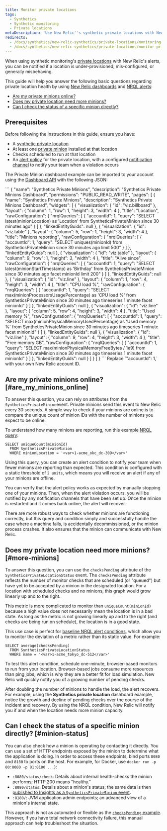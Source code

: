 ```yaml
---
title: Monitor private locations
tags:
  - Synthetics
  - Synthetic monitoring
  - Private locations
metaDescription: 'Use New Relic''s synthetic private locations with New Relic''s alerts to be notified if a location is under-provisioned, mis-configured, or generally misbehaving.'
redirects:
  - /docs/synthetics/new-relic-synthetics/private-locations/monitoring-private-locations
  - /docs/synthetics/new-relic-synthetics/private-locations/monitor-private-locations
---
```


When using synthetic monitoring's [private locations](/docs/synthetics/new-relic-synthetics/private-locations/private-locations-overview-monitor-internal-sites-add-new-locations) with New Relic's alerts, you can be notified if a location is under-provisioned, mis-configured, or generally misbehaving.

This guide will help you answer the following basic questions regarding private location health by using [New Relic dashboards](/docs/insights) and [NRQL alerts](/docs/alerts/new-relic-alerts/defining-conditions/create-alert-conditions-nrql-queries):

* [Are my private minions online?](#are_my_minions_online)
* [Does my private location need more minions?](#create_an_alerts_policy)
* [Can I check the status of a specific minion directly?](#minion-status)

## Prerequisites

Before following the instructions in this guide, ensure you have:

* A [synthetic private location](/docs/synthetics/new-relic-synthetics/private-locations/private-locations-overview-monitor-internal-sites-add-new-locations)
* At least one [private minion](/docs/synthetics/new-relic-synthetics/private-locations/install-containerized-private-minions-cpms#install-update) installed at that location
* Checks scheduled to run at that location
* An [alert policy](/docs/alerts/new-relic-alerts/configuring-alert-policies) for the private location, with a configured [notification channel](/docs/alerts/new-relic-alerts/managing-notification-channels/notification-channels-control-where-send-alerts#slack) to notify your team when a violation occurs

The Private Minion dashboard example can be imported to your account using the [Dashboard API](/docs/insights/insights-api/manage-dashboards/insights-dashboard-api) with the following JSON:

<CollapserGroup>
  <Collapser
    id=""
    title="Private Minion dashboard JSON"
  >
    ```
    {
    "name": "Synthetics Private Minions",
    "description": "Synthetics Private Minions Dashboard",
    "permissions": "PUBLIC_READ_WRITE",
    "pages": [
      {
        "name": "Synthetics Private Minions",
        "description": "Synthetics Private Minions Dashboard",
        "widgets": [
          {
            "visualization": {
              "id": "viz.billboard"
            },
            "layout": {
              "column": 1,
              "row": 1,
              "height": 3,
              "width": 4
            },
            "title": "Location",
            "rawConfiguration": {
              "nrqlQueries": [
                {
                  "accountId": 1,
                  "query": "SELECT latest(minionLocation) as 'Location' from SyntheticsPrivateMinion since 30 minutes ago"
                }
              ]
            },
            "linkedEntityGuids": null
          },
          {
            "visualization": {
              "id": "viz.table"
            },
            "layout": {
              "column": 5,
              "row": 1,
              "height": 3,
              "width": 4
            },
            "title": "Minions reporting",
            "rawConfiguration": {
              "nrqlQueries": [
                {
                  "accountId": 1,
                  "query": "SELECT uniques(minionId) from SyntheticsPrivateMinion since 30 minutes ago limit 500"
                }
              ]
            },
            "linkedEntityGuids": null
          },
          {
            "visualization": {
              "id": "viz.table"
            },
            "layout": {
              "column": 9,
              "row": 1,
              "height": 3,
              "width": 4
            },
            "title": "Alive since",
            "rawConfiguration": {
              "nrqlQueries": [
                {
                  "accountId": 1,
                  "query": "SELECT latest(minionStartTimestamp) as 'Birthday' from SyntheticsPrivateMinion since 30 minutes ago facet minionId limit 200"
                }
              ]
            },
            "linkedEntityGuids": null
          },
          {
            "visualization": {
              "id": "viz.line"
            },
            "layout": {
              "column": 1,
              "row": 4,
              "height": 3,
              "width": 4
            },
            "title": "CPU load %",
            "rawConfiguration": {
              "nrqlQueries": [
                {
                  "accountId": 1,
                  "query": "SELECT max(minionProcessorsUsagePercentage) as 'CPU load %' from SyntheticsPrivateMinion since 30 minutes ago timeseries 1 minute facet minionId"
                }
              ]
            },
            "linkedEntityGuids": null
          },
          {
            "visualization": {
              "id": "viz.line"
            },
            "layout": {
              "column": 5,
              "row": 4,
              "height": 3,
              "width": 4
            },
            "title": "Used memory %",
            "rawConfiguration": {
              "nrqlQueries": [
                {
                  "accountId": 1,
                  "query": "SELECT max(minionPhysicalMemoryUsedPercentage) as 'Used memory %' from SyntheticsPrivateMinion since 30 minutes ago timeseries 1 minute facet minionId"
                }
              ]
            },
            "linkedEntityGuids": null
          },
          {
            "visualization": {
              "id": "viz.line"
            },
            "layout": {
              "column": 9,
              "row": 4,
              "height": 3,
              "width": 4
            },
            "title": "Free memory GB",
            "rawConfiguration": {
              "nrqlQueries": [
                {
                  "accountId": 1,
                  "query": "SELECT max(minionPhysicalMemoryFreeBytes / 1e9) from SyntheticsPrivateMinion since 30 minutes ago timeseries 1 minute facet minionId"
                }
              ]
            },
            "linkedEntityGuids": null
          }
        ]
      }
    ]
  }
    ```
  </Collapser>
</CollapserGroup>

<Callout variant="tip">
  Replace `"accountId": 1,` with your own New Relic account ID.
</Callout>

## Are my private minions online? [#are_my_minions_online]

To answer this question, you can rely on attributes from the `SyntheticsPrivateMinion`event. Private minions send this event to New Relic every 30 seconds. A simple way to check if your minions are online is to compare the unique count of minion IDs with the number of minions you expect to be online.

To understand how many minions are reporting, run this example [NRQL query](/docs/query-data/nrql-new-relic-query-language/query-tools/chart-builder-create-query-visualizations):

```
SELECT uniqueCount(minionId)
  FROM SyntheticsPrivateMinion
  WHERE minionLocation = '<var>1-acme_okc_dc-309</var>'
```

Using this query, you can create an alert condition to notify your team when fewer minions are reporting than expected. This condition is configured with a static threshold of `2 units`, which means you will receive an alert if any of your minions are offline.

You can verify that the alert policy works as expected by manually stopping one of your minions. Then, when the alert violation occurs, you will be notified by any notification channels that have been set up. Once the minion is restarted and it comes back online, the alert will recover.

There are more robust ways to check whether minions are functioning correctly, but this query and condition simply and successfully handle the case where a machine fails, is accidentally decommissioned, or the minion process crashes. It also ensures that the minion can communicate with New Relic.

## Does my private location need more minions? [#more-minions]

To answer this question, you can use the `checksPending` attribute of the `SyntheticsPrivateLocationStatus` event. The `checksPending` attribute reflects the number of monitor checks that are scheduled (or "queued") but have yet to be accepted by a minion in the designated location. For a location with scheduled checks and no minions, this graph would grow linearly up and to the right.

This metric is more complicated to monitor than `uniqueCount(minionId)` because a high value does not necessarily mean the location is in a bad state. As long as the metric is not growing linearly up and to the right (and checks are being run on schedule), the location is in a good state.

This use case is perfect for [baseline NRQL alert conditions](/docs/alerts/new-relic-alerts/defining-conditions/create-baseline-alert-conditions), which allow you to monitor the deviation of a metric rather than its static value. For example:

```
SELECT average(checksPending)
  FROM SyntheticsPrivateLocationStatus
  WHERE name = '<var>1-acme_tokyo_dc-512</var>'
```

To test this alert condition, schedule one-minute, browser-based monitors to run from your location. Browser-based jobs consume more resources than ping jobs, which is why they are a better fit for load simulation. New Relic will quickly notify you of a growing number of pending checks.

After doubling the number of minions to handle the load, the alert recovers. For example, using the **Synthetics private location** dashboard example, notice the growth and decline of pending checks over the course of the incident and recovery. By using the NRQL condition, New Relic will notify you if and when the location needs more minion capacity.

## Can I check the status of a specific minion directly? [#minion-status]

You can also check how a minion is operating by contacting it directly. You can use a set of HTTP endpoints exposed by the minion to determine what the application is doing. In order to access these endpoints, bind ports `8080` and `8180` to ports on the host. For example, for Docker, use `docker run -p 80:8080 -p 81:8180 ...`):

* `:8080/status/check`: Details about internal health-checks the minion performs; HTTP 200 means "healthy."
* `:8080/status`: Details about a minion's status; the same data is then [published to Insights as a `SyntheticsPrivateMinion` event](/docs/insights/insights-data-sources/default-events-attributes/synthetics-default-events-attributes-insights#syntheticprivateminion-table).
* `:8180/`: JVM application admin endpoints; an advanced view of a minion's internal state.

This approach is not as automated or flexible as the [`checksPending` example](#more-minions). However, if you have total network connectivity failure, this manual approach can help troubleshoot the situation.
